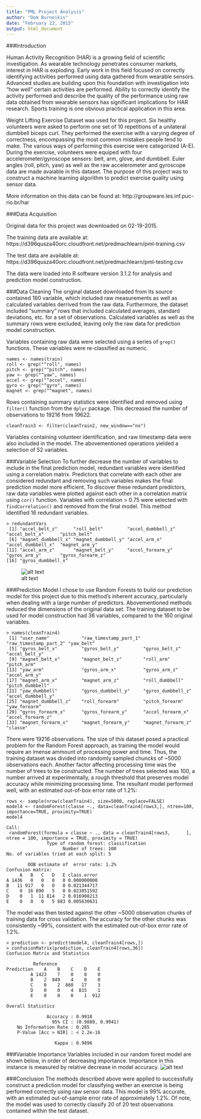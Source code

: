 ```yaml
---
title: "PML Project Analysis"
author: "Dom Burneikis"
date: "February 22, 2015"
output: html_document
---
```


###Introduction

Human Activity Recognition (HAR) is a growing field of scientific investigation. As wearable technology penetrates consumer markets, interest in HAR is exploding. Early work in this field focused on correctly identifying activities performed using data gathered from wearable sensors. Advanced studies are building upon this foundation with investigation into "how well" certain activities are performed. Ability to correctly identify the activity performed and describe the quality of the performance using raw data obtained from wearable sensors has significant implications for HAR research. Sports training is one obvious practical application in this area.

Weight Lifting Exercise Dataset was used for this project. Six healthy volunteers were asked to perform one set of 10 repetitions of a unilateral dumbbell biceps curl. They performed the exercise with a varying degree of correctness, encompassing the most common mistakes people tend to make. The various ways of performing this exercise were categorized (A-E). During the exercise, volunteers were equiped with four accelerometer/gyroscope sensors: belt, arm, glove, and dumbbell. Euler angles (roll, pitch, yaw) as well as the raw accelerometer and gyroscope data are made avaiable in this dataset. The purpose of this project was to construct a machine learning algorithm to predict exercise quality using sensor data.

More information on this data can be found at:
http://groupware.les.inf.puc-rio.br/har

###Data Acquisition

Original data for this project was downloaded on 02-19-2015.

The training data are available at:
https://d396qusza40orc.cloudfront.net/predmachlearn/pml-training.csv

The test data are available at:
https://d396qusza40orc.cloudfront.net/predmachlearn/pml-testing.csv

The data were loaded into R software version 3.1.2 for analysis and prediction model construction.

###Data Cleaning
The original dataset downloaded from its source contained 160 variable, which included raw measurements as well as calculated variables derrived from the raw data. Furthermore, the dataset included "summary" rows that included calculated averages, standard deviations, etc. for a set of observations. Calculated variables as well as the summary rows were excluded, leaving only the raw data for prediction model construction.

Variables containing raw data were selected using a series of `grep()` functions. These variables were re-classified as numeric.
```
names <- names(train)
roll <- grep("^roll", names)
pitch <- grep("^pitch", names)
yaw <- grep("^yaw", names)
accel <- grep("^accel", names)
gyro <- grep("^gyro", names)
magnet <- grep("^magnet", names)
```
Rows containing summary statistics were identified and removed using `filter()` function from the `dplyr` package. This decreased the number of observations to 19216 from 19622. 
```
cleanTrain3 <- filter(cleanTrain2, new_window=="no")
```
Variables containing volunteer identification, and raw timestamp data were also included in the model. The abovementioned operations yielded a selection of 52 variables.

###Variable Selection
To further decrease the number of variables to include in the final prediction model, redundant variables were identified using a correlation matrix. Predictors that correlate with each other are considered redundant and removing such variables makes the final prediction model more efficient. To discover these redundant predictors, raw data variables were plotted against each other in a correlation matrix using `cor()` function. Variables with correlation > 0.75 were selected with `findCorrelation()` and removed from the final model. This method identified 16 redundant variables. 
```
> redundantVars
 [1] "accel_belt_z"      "roll_belt"         "accel_dumbbell_z"  "accel_belt_x"      "pitch_belt"       
 [6] "magnet_dumbbell_x" "magnet_dumbbell_y" "accel_arm_x"       "accel_dumbbell_x"  "magnet_arm_y"     
[11] "accel_arm_z"       "magnet_belt_y"     "accel_forearm_y"   "gyros_arm_y"       "gyros_forearm_z"  
[16] "gyros_dumbbell_x" 
```
![alt text](corrplot.png)

###Prediction Model
I chose to use Random Forests to build our prediction model for this project due to this method's inherent accuracy, particularly when dealing with a large number of predictors. Abovementioned methods reduced the dimensions of the original data set. The training dataset to be used for model construction had 36 variables, compared to the 160 original variables. 
```
> names(cleanTrain4)
 [1] "user_name"            "raw_timestamp_part_1" "raw_timestamp_part_2" "yaw_belt"            
 [5] "gyros_belt_x"         "gyros_belt_y"         "gyros_belt_z"         "accel_belt_y"        
 [9] "magnet_belt_x"        "magnet_belt_z"        "roll_arm"             "pitch_arm"           
[13] "yaw_arm"              "gyros_arm_x"          "gyros_arm_z"          "accel_arm_y"         
[17] "magnet_arm_x"         "magnet_arm_z"         "roll_dumbbell"        "pitch_dumbbell"      
[21] "yaw_dumbbell"         "gyros_dumbbell_y"     "gyros_dumbbell_z"     "accel_dumbbell_y"    
[25] "magnet_dumbbell_z"    "roll_forearm"         "pitch_forearm"        "yaw_forearm"         
[29] "gyros_forearm_x"      "gyros_forearm_y"      "accel_forearm_x"      "accel_forearm_z"     
[33] "magnet_forearm_x"     "magnet_forearm_y"     "magnet_forearm_z"     "classe"
```
There were 19216 observations. The size of this dataset posed a practical problem for the Random Forest approach, as training the model would require an imense ammount of processing power and time. Thus, the training dataset was divided into randomly sampled chuncks of ~5000 observations each. Another factor affecting processing time was the number of trees to be constructed. The number of trees selected was 100, a number arrived at experimentally, a rough threshold that preserves model accuracy while minimizing processing time. The resultant model performed well, with an estimated out-of-box error rate of 1.2%:
```
rows <- sample(nrow(cleanTrain4), size=5000, replace=FALSE)
model4 <- randomForest(classe ~., data=cleanTrain4[rows3,], ntree=100, importance=TRUE, proximity=TRUE)
model4

Call:
 randomForest(formula = classe ~ ., data = cleanTrain4[rows3,      ], ntree = 100, importance = TRUE, proximity = TRUE) 
               Type of random forest: classification
                     Number of trees: 100
No. of variables tried at each split: 5

        OOB estimate of  error rate: 1.2%
Confusion matrix:
     A   B   C   D   E class.error
A 1436   0   0   0   0 0.000000000
B   11 917   9   0   0 0.021344717
C    0  16 890   5   0 0.023051592
D    0   1  11 814   2 0.016908213
E    0   0   0   5 883 0.005630631
```
The model was then tested against the other ~5000 observation chunks of training data for cross validation. The accuracy for the other chunks was consistently ~99%, consistent with the estimated out-of-box error rate of 1.2%.
```
> prediction <- predict(model4, cleanTrain4[rows,])
> confusionMatrix(prediction, cleanTrain4[rows,36])
Confusion Matrix and Statistics

          Reference
Prediction    A    B    C    D    E
         A 1423    7    0    0    0
         B    2  949    4    0    0
         C    0    2  860   17    3
         D    0    0    4  815    1
         E    0    0    0    1  912

Overall Statistics
                                          
               Accuracy : 0.9918          
                 95% CI : (0.9889, 0.9941)
    No Information Rate : 0.285           
    P-Value [Acc > NIR] : < 2.2e-16       
                                          
                  Kappa : 0.9896    
```
###Variable Importance
Variables included in our random forest model are shown below, in order of decreasing importance. Importance in this instance is measured by relative decrease in model accuracy.
![alt text](varimp.png)

###Conclusion
The methods described above were applied to successfully construct a prediction model for classifying wether an exercise is being performed correctly using raw sensor data. This model is 99% accurate, with an estimated out-of-sample error rate of approximately 1.2%. Of note, the model was used to correctly classify 20 of 20 test observations contained within the test dataset.
